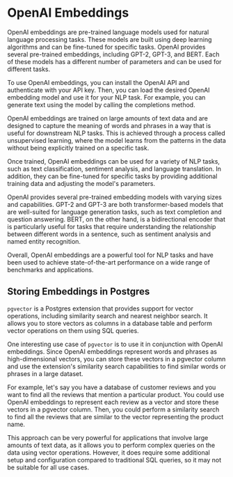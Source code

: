 # OpenAI Embeddings

OpenAI embeddings are pre-trained language models used for natural language processing tasks. These models are built using deep learning algorithms and can be fine-tuned for specific tasks. OpenAI provides several pre-trained embeddings, including GPT-2, GPT-3, and BERT. Each of these models has a different number of parameters and can be used for different tasks.

To use OpenAI embeddings, you can install the OpenAI API and authenticate with your API key. Then, you can load the desired OpenAI embedding model and use it for your NLP task. For example, you can generate text using the model by calling the completions method.

OpenAI embeddings are trained on large amounts of text data and are designed to capture the meaning of words and phrases in a way that is useful for downstream NLP tasks. This is achieved through a process called unsupervised learning, where the model learns from the patterns in the data without being explicitly trained on a specific task.

Once trained, OpenAI embeddings can be used for a variety of NLP tasks, such as text classification, sentiment analysis, and language translation. In addition, they can be fine-tuned for specific tasks by providing additional training data and adjusting the model's parameters.

OpenAI provides several pre-trained embedding models with varying sizes and capabilities. GPT-2 and GPT-3 are both transformer-based models that are well-suited for language generation tasks, such as text completion and question answering. BERT, on the other hand, is a bidirectional encoder that is particularly useful for tasks that require understanding the relationship between different words in a sentence, such as sentiment analysis and named entity recognition.

Overall, OpenAI embeddings are a powerful tool for NLP tasks and have been used to achieve state-of-the-art performance on a wide range of benchmarks and applications.

## Storing Embeddings in Postgres

`pgvector` is a Postgres extension that provides support for vector operations, including similarity search and nearest neighbor search. It allows you to store vectors as columns in a database table and perform vector operations on them using SQL queries.

One interesting use case of `pgvector` is to use it in conjunction with OpenAI embeddings. Since OpenAI embeddings represent words and phrases as high-dimensional vectors, you can store these vectors in a pgvector column and use the extension's similarity search capabilities to find similar words or phrases in a large dataset.

For example, let's say you have a database of customer reviews and you want to find all the reviews that mention a particular product. You could use OpenAI embeddings to represent each review as a vector and store these vectors in a pgvector column. Then, you could perform a similarity search to find all the reviews that are similar to the vector representing the product name.

This approach can be very powerful for applications that involve large amounts of text data, as it allows you to perform complex queries on the data using vector operations. However, it does require some additional setup and configuration compared to traditional SQL queries, so it may not be suitable for all use cases.
